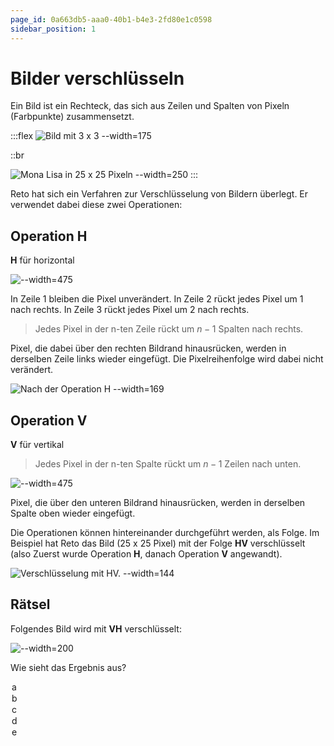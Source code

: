 ```yaml
---
page_id: 0a663db5-aaa0-40b1-b4e3-2fd80e1c0598
sidebar_position: 1
---
```



# Bilder verschlüsseln

Ein Bild ist ein Rechteck, das sich aus Zeilen und Spalten von Pixeln (Farbpunkte) zusammensetzt.

:::flex
![Bild mit 3 x 3 --width=175](./images/pixel-3x3.jpg)

::br

![Mona Lisa in 25 x 25 Pixeln --width=250](./images/bild-25x25.jpg)
:::

Reto hat sich ein Verfahren zur Verschlüsselung von Bildern überlegt. Er verwendet dabei diese zwei Operationen:

## Operation H

**H** für horizontal

![--width=475](./images/pixel-operation-h.jpg)

In Zeile 1 bleiben die Pixel unverändert. In Zeile 2 rückt jedes Pixel um 1 nach rechts. In Zeile 3 rückt jedes Pixel um 2 nach rechts.

> Jedes Pixel in der n-ten Zeile rückt um $n-1$ Spalten nach rechts.

Pixel, die dabei über den rechten Bildrand hinausrücken, werden in derselben Zeile links wieder eingefügt. Die Pixelreihenfolge wird dabei nicht verändert.

![Nach der Operation **H** --width=169](./images/bild-op-h.jpg)

## Operation V

**V** für vertikal

> Jedes Pixel in der n-ten Spalte rückt um $n-1$ Zeilen nach unten.

![--width=475](./images/pixel-operation-v.jpg)

Pixel, die über den unteren Bildrand hinausrücken, werden in derselben Spalte oben wieder eingefügt.

Die Operationen können hintereinander durchgeführt werden, als Folge. Im Beispiel hat Reto das Bild (25 x 25 Pixel) mit der Folge **HV** verschlüsselt (also Zuerst wurde Operation **H**, danach Operation **V** angewandt).

![Verschlüsselung mit **HV**. --width=144](./images/bild-op-h-v.jpg)

## Rätsel

Folgendes Bild wird mit **VH** verschlüsselt:

![--width=200](./images/bild-1000x1000.jpg)

Wie sieht das Ergebnis aus?

<Options>

<Option label="a" nextGuessIn={65}>
  ![--width=125](./images/option-a.jpg)
  ***
  ![Ob deine Antwort stimmt, findest du bei diesem QR Code heraus](./images/solution-a.jpg)
</Option>


<Option label="b" nextGuessIn={65}>
  ![--width=125](./images/option-b.jpg)
  ***
  ![Ob deine Antwort stimmt, findest du bei diesem QR Code heraus](./images/solution-b.jpg)
</Option>


<Option label="c" nextGuessIn={65}>
  ![--width=125](./images/option-c.jpg)
  ***
  ![Ob deine Antwort stimmt, findest du bei diesem QR Code heraus](./images/solution-c.jpg)
</Option>


<Option label="d" nextGuessIn={65}>
  ![--width=125](./images/option-d.jpg)
  ***
  ![Ob deine Antwort stimmt, findest du bei diesem QR Code heraus](./images/solution-d.jpg)
</Option>


<Option label="e" nextGuessIn={65}>
  ![--width=125](./images/option-e.jpg)
  ***
  ![Ob deine Antwort stimmt, findest du bei diesem QR Code heraus](./images/solution-e.jpg)
</Option>

</Options>
